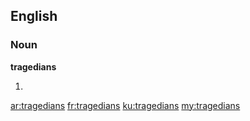 ==English==

===Noun===
'''tragedians'''

# {{plural of|tragedian}}

[[ar:tragedians]]
[[fr:tragedians]]
[[ku:tragedians]]
[[my:tragedians]]